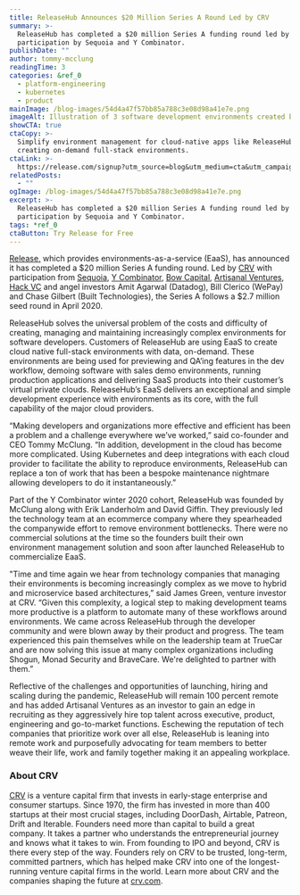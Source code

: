 ```yaml
---
title: ReleaseHub Announces $20 Million Series A Round Led by CRV
summary: >-
  ReleaseHub has completed a $20 million Series A funding round led by CRV with
  participation by Sequoia and Y Combinator.
publishDate: ""
author: tommy-mcclung
readingTime: 3
categories: &ref_0
  - platform-engineering
  - kubernetes
  - product
mainImage: /blog-images/54d4a47f57bb85a788c3e08d98a41e7e.png
imageAlt: Illustration of 3 software development environments created by Release
showCTA: true
ctaCopy: >-
  Simplify environment management for cloud-native apps like ReleaseHub does for
  creating on-demand full-stack environments.
ctaLink: >-
  https://release.com/signup?utm_source=blog&utm_medium=cta&utm_campaign=blog-cta&utm_content=releasehub-20-million-series-a-led-by-crv
relatedPosts:
  - ""
ogImage: /blog-images/54d4a47f57bb85a788c3e08d98a41e7e.png
excerpt: >-
  ReleaseHub has completed a $20 million Series A funding round led by CRV with
  participation by Sequoia and Y Combinator.
tags: *ref_0
ctaButton: Try Release for Free
---
```


[Release,](https://release.com/) which provides environments-as-a-service (EaaS), has announced it has completed a $20 million Series A funding round. Led by [CRV](http://www.crv.com) with participation from [Sequoia](https://www.sequoiacap.com/), [Y Combinator](https://www.ycombinator.com/), [Bow Capital](https://bowcapital.com/team/), [Artisanal Ventures](https://www.artisanalv.com/), [Hack VC](https://hack-vc.com/) and angel investors Amit Agarwal (Datadog), Bill Clerico (WePay) and Chase Gilbert (Built Technologies), the Series A follows a $2.7 million seed round in April 2020.

ReleaseHub solves the universal problem of the costs and difficulty of creating, managing and maintaining increasingly complex environments for software developers. Customers of ReleaseHub are using EaaS to create cloud native full-stack environments with data, on-demand. These environments are being used for previewing and QA’ing features in the dev workflow, demoing software with sales demo environments, running production applications and delivering SaaS products into their customer’s virtual private clouds. ReleaseHub’s EaaS delivers an exceptional and simple development experience with environments as its core, with the full capability of the major cloud providers.

“Making developers and organizations more effective and efficient has been a problem and a challenge everywhere we’ve worked,” said co-founder and CEO Tommy McClung. “In addition, development in the cloud has become more complicated. Using Kubernetes and deep integrations with each cloud provider to facilitate the ability to reproduce environments, ReleaseHub can replace a ton of work that has been a bespoke maintenance nightmare allowing developers to do it instantaneously.”

Part of the Y Combinator winter 2020 cohort, ReleaseHub was founded by McClung along with Erik Landerholm and David Giffin. They previously led the technology team at an ecommerce company where they spearheaded the companywide effort to remove environment bottlenecks. There were no commercial solutions at the time so the founders built their own environment management solution and soon after launched ReleaseHub to commercialize EaaS.

"Time and time again we hear from technology companies that managing their environments is becoming increasingly complex as we move to hybrid and microservice based architectures,” said James Green, venture investor at CRV. “Given this complexity, a logical step to making development teams more productive is a platform to automate many of these workflows around environments. We came across ReleaseHub through the developer community and were blown away by their product and progress. The team experienced this pain themselves while on the leadership team at TrueCar and are now solving this issue at many complex organizations including Shogun, Monad Security and BraveCare. We're delighted to partner with them.”

Reflective of the challenges and opportunities of launching, hiring and scaling during the pandemic, ReleaseHub will remain 100 percent remote and has added Artisanal Ventures as an investor to gain an edge in recruiting as they aggressively hire top talent across executive, product, engineering and go-to-market functions. Eschewing the reputation of tech companies that prioritize work over all else, ReleaseHub is leaning into remote work and purposefully advocating for team members to better weave their life, work and family together making it an appealing workplace.

### About CRV

[CRV](https://crv.com/) is a venture capital firm that invests in early-stage enterprise and consumer startups. Since 1970, the firm has invested in more than 400 startups at their most crucial stages, including DoorDash, Airtable, Patreon, Drift and Iterable. Founders need more than capital to build a great company. It takes a partner who understands the entrepreneurial journey and knows what it takes to win. From founding to IPO and beyond, CRV is there every step of the way. Founders rely on CRV to be trusted, long-term, committed partners, which has helped make CRV into one of the longest-running venture capital firms in the world. Learn more about CRV and the companies shaping the future at [crv.com](https://www.crv.com).
